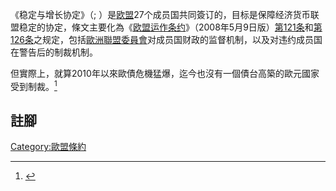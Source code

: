   
《稳定与增长协定》（{{lang-en|Stability and Growth Pact}}; {{lang-de|Stabilitäts- und Wachstumspakt}}）是[[欧盟|欧盟]]27个成员国共同簽订的，目标是保障经济货币联盟稳定的协定，條文主要化為《[[歐洲聯盟基本條約#歐洲聯盟運作條約|欧盟运作条约]]》（2008年5月9日版）[https://web.archive.org/web/20111010035248/http://www.aeuv.de/aeuv/dritter-teil/titel-viii/kapitel-1/art-121.html 第121条]和[https://web.archive.org/web/20111010023912/http://www.aeuv.de/aeuv/dritter-teil/titel-viii/kapitel-1/art-126.html 第126条]之规定，包括[[歐洲聯盟委員會|歐洲聯盟委員會]]对成员国财政的监督机制，以及对违约成员国在警告后的制裁机制。

但實際上，就算2010年以來歐債危機猛爆，迄今也沒有一個債台高築的歐元國家受到制裁。<ref>{{cite news|title=10 Jahre danach: Die Agenda 2010 – eine Bilanz|url=http://www.faz.net/aktuell/wirtschaft/wirtschaftspolitik/10-jahre-danach-die-agenda-2010-eine-bilanz-12112119.html|publisher=Frankfurter Allgemeine|date=2013-03-13|accessdate=2013-03-27|language=de|author=Sven Astheimer, Dietrich Creutzburg, Andreas Mihm, Christoph Schäfer, Manfred Schäfers, Kerstin Schwenn|archive-date=2013-03-30|archive-url=https://web.archive.org/web/20130330165234/http://www.faz.net/aktuell/wirtschaft/wirtschaftspolitik/10-jahre-danach-die-agenda-2010-eine-bilanz-12112119.html|dead-url=no}}</ref>

==註腳==
{{reflist|2}}


[[Category:歐盟條約|Category:歐盟條約]]